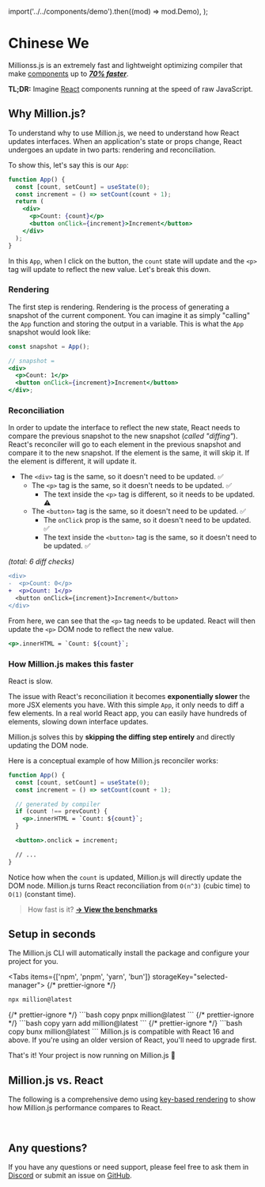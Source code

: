 
  import('../../components/demo').then((mod) => mod.Demo),
);

# Chinese We

Millionss.js is an extremely fast and lightweight optimizing compiler that make [components](https://react.dev) up to [_**70% faster**_](https://krausest.github.io/js-framework-benchmark/current.html).

**TL;DR:** Imagine [React](https://react.dev) components running at the speed of raw JavaScript.

## Why Million.js?

To understand why to use Million.js, we need to understand how React updates interfaces. When an application's state or props change, React undergoes an update in two parts: rendering and reconciliation.

To show this, let's say this is our `App`:

```jsx
function App() {
  const [count, setCount] = useState(0);
  const increment = () => setCount(count + 1);
  return (
    <div>
      <p>Count: {count}</p>
      <button onClick={increment}>Increment</button>
    </div>
  );
}
```

In this `App`, when I click on the button, the `count` state will update and the `<p>` tag will update to reflect the new value. Let's break this down.

### Rendering

The first step is rendering. Rendering is the process of generating a snapshot of the current component. You can imagine it as simply "calling" the `App` function and storing the output in a variable. This is what the `App` snapshot would look like:

```jsx
const snapshot = App();

// snapshot =
<div>
  <p>Count: 1</p>
  <button onClick={increment}>Increment</button>
</div>;
```

### Reconciliation

In order to update the interface to reflect the new state, React needs to compare the previous snapshot to the new snapshot (_called "diffing"_). React's reconciler will go to each element in the previous snapshot and compare it to the new snapshot. If the element is the same, it will skip it. If the element is different, it will update it.

- The `<div>` tag is the same, so it doesn't need to be updated. ✅
  - The `<p>` tag is the same, so it doesn't needs to be updated. ✅
    - The text inside the `<p>` tag is different, so it needs to be updated. ⚠ ️
  - The `<button>` tag is the same, so it doesn't need to be updated. ✅
    - The `onClick` prop is the same, so it doesn't need to be updated. ✅
    - The text inside the `<button>` tag is the same, so it doesn't need to be updated. ✅

_(total: 6 diff checks)_

```diff
<div>
-  <p>Count: 0</p>
+  <p>Count: 1</p>
  <button onClick={increment}>Increment</button>
</div>
```

From here, we can see that the `<p>` tag needs to be updated. React will then update the `<p>` DOM node to reflect the new value.

```jsx
<p>.innerHTML = `Count: ${count}`;
```

### How Million.js makes this faster

React is slow.

The issue with React's reconciliation it becomes **exponentially slower** the more JSX elements you have. With this simple `App`, it only needs to diff a few elements. In a real world React app, you can easily have hundreds of elements, slowing down interface updates.

Million.js solves this by **skipping the diffing step entirely** and directly updating the DOM node.

Here is a conceptual example of how Million.js reconciler works:

```jsx
function App() {
  const [count, setCount] = useState(0);
  const increment = () => setCount(count + 1);

  // generated by compiler
  if (count !== prevCount) {
    <p>.innerHTML = `Count: ${count}`;
  }

  <button>.onclick = increment;

  // ...
}
```

Notice how when the `count` is updated, Million.js will directly update the DOM node. Million.js turns React reconciliation from `O(n^3)` (cubic time) to `O(1)` (constant time).

> How fast is it? [**→ View the benchmarks**](https://krausest.github.io/js-framework-benchmark/current.html)

## Setup in seconds

The Million.js CLI will automatically install the package and configure your project for you.

<Tabs items={['npm', 'pnpm', 'yarn', 'bun']} storageKey="selected-manager">
  {/* prettier-ignore */}
  <Tab>
  ```bash copy
  npx million@latest
  ```
  </Tab>
  {/* prettier-ignore */}
  <Tab>
  ```bash copy
  pnpx million@latest
  ```
  </Tab>
  {/* prettier-ignore */}
  <Tab>
  ```bash copy
  yarn add million@latest
  ```
  </Tab>
  {/* prettier-ignore */}
  <Tab>
  ```bash copy
  bunx million@latest
  ```
  </Tab>
</Tabs>

<Callout type="info">
  Million.js is compatible with React 16 and above. If you're using an older
  version of React, you'll need to upgrade first.
</Callout>

That's it! Your project is now running on Million.js 🎉

## Million.js vs. React

The following is a comprehensive demo using [key-based
rendering](https://react.dev/learn/rendering-lists#keeping-list-items-in-order-with-key)
to show how Million.js performance compares to React.

<br />

<Demo />

## Any questions?

If you have any questions or need support, please feel free to ask them in [Discord](https://million.dev/chat) or submit an issue on [GitHub](https://github.com/aidenybai/million).
